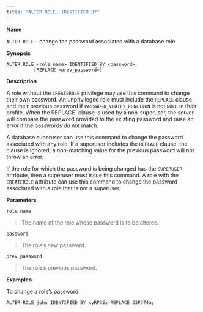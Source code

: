 ```yaml
---
title: "ALTER ROLE… IDENTIFIED BY"
---
```


<div id="alter_role_identified_by" class="registered_link"></div>

**Name**

`ALTER ROLE` - change the password associated with a database role

**Synopsis**

```text
ALTER ROLE <role_name> IDENTIFIED BY <password>
          [REPLACE <prev_password>]
```

**Description**

A role without the `CREATEROLE` privilege may use this command to change their own password. An unprivileged role must include the `REPLACE` clause and their previous password if `PASSWORD_VERIFY_FUNCTION` is not `NULL`<span class="title-ref"> in their profile. When the </span><span class="title-ref">REPLACE</span>\` clause is used by a non-superuser, the server will compare the password provided to the existing password and raise an error if the passwords do not match.

A database superuser can use this command to change the password associated with any role. If a superuser includes the `REPLACE` clause, the clause is ignored; a non-matching value for the previous password will not throw an error.

If the role for which the password is being changed has the `SUPERUSER` attribute, then a superuser must issue this command. A role with the `CREATEROLE` attribute can use this command to change the password associated with a role that is not a superuser.

**Parameters**

`role_name`

> The name of the role whose password is to be altered.

`password`

> The role’s new password.

`prev_password`

> The role’s previous password.

**Examples**

To change a role’s password:

```text
ALTER ROLE john IDENTIFIED BY xyRP35z REPLACE 23PJ74a;
```
